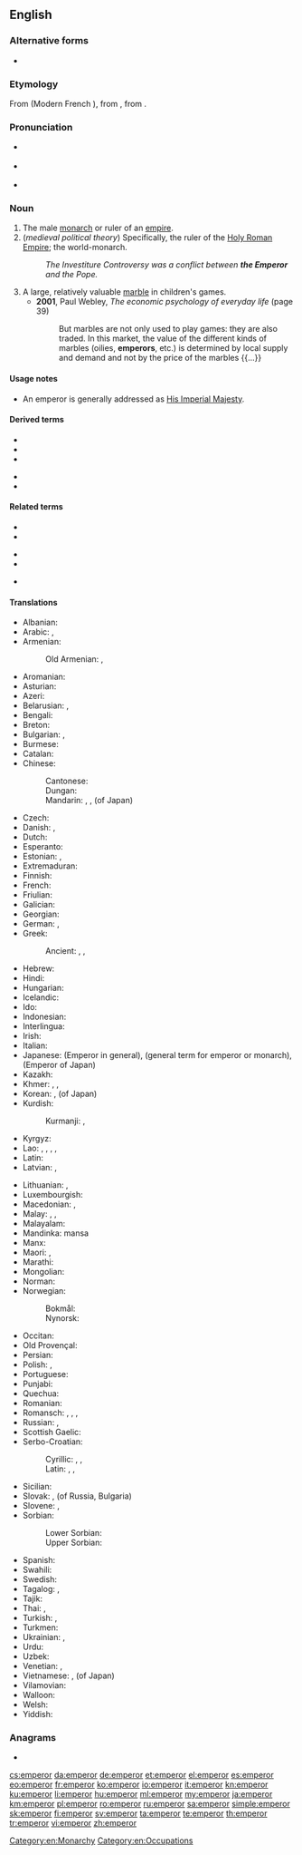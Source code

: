 {{also|Emperor}}
==English==

===Alternative forms===
* {{l|en|emperour}} {{qualifier|obsolete}}

===Etymology===
From {{etyl|fro|en}} {{m|fro|empereor}} (Modern French {{m|fr|empereur}}), from {{etyl|la|en}} {{m|la|imperator||emperor; commander}}, from {{m|la|imperare||to command}}.

===Pronunciation===
* {{a|RP}} {{IPA|/ˈɛmpəɹə/|lang=en}}
* {{a|GenAm}} {{IPA|/ˈɛmpəɹɚ/|lang=en}}
* {{audio|En-us-emperor.ogg|Audio (US)|lang=en}}

===Noun===
{{head|en|noun|plural|emperors|feminine|empress}}

# The male [[monarch]] or ruler of an [[empire]].
# (''medieval political theory'') Specifically, the ruler of the [[Holy Roman Empire]]; the world-monarch.
#: ''The Investiture Controversy was a conflict between '''the Emperor''' and the Pope.''
# A large, relatively valuable [[marble]] in children's games.
#* '''2001''', Paul Webley, ''The economic psychology of everyday life'' (page 39)
#*: But marbles are not only used to play games: they are also traded. In this market, the value of the different kinds of marbles (oilies, '''emperors''', etc.) is determined by local supply and demand and not by the price of the marbles {{...}}

====Usage notes====
* An emperor is generally addressed as [[His Imperial Majesty]].

====Derived terms====
{{rel-top|Terms derived from ''emperor''}}
* {{l|en|emperor goose}}
* {{l|en|emperor moth}}
* {{l|en|emperor paper}}
{{rel-mid}}
* {{l|en|emperor penguin}}
* {{l|en|little emperor}}
{{rel-bottom}}

====Related terms====
{{rel-top3|Terms etymologically related to ''emperor''}}
* {{l|en|empire}}
* {{l|en|empress}}
{{rel-mid3}}
* {{l|en|imperial}}
* {{l|en|imperialism}}
{{rel-mid3}}
* {{l|en|imperially}}
{{rel-bottom}}

====Translations====
{{trans-top|ruler of an empire}}
* Albanian: {{t+|sq|perandor|m}}
* Arabic: {{t|ar|قَيْصَر|m}}, {{t|ar|إِمْبْرَاطُور|m}}
* Armenian: {{t+|hy|կայսր}}
*: Old Armenian: {{t|xcl|կայսր}}, {{t|xcl|կեսար}}
* Aromanian: {{t|rup|ampirat|m}}
* Asturian: {{t|ast|emperador|m}}
* Azeri: {{t|az|imperator}}
* Belarusian: {{t|be|імпера́тар|m|sc=Cyrl}}, {{t|be|цар|m|sc=Cyrl}} {{qualifier|tsar}}
* Bengali: {{t|bn|সম্রাট|sc=Beng}}
* Breton: {{t|br|impalaer}}
* Bulgarian: {{t+|bg|импера́тор|m}}, {{t+|bg|цар|m}} {{qualifier|tsar}}
* Burmese: {{t+|my|ဧကရာဇ်|sc=Mymr}}
* Catalan: {{t+|ca|emperador|m}}
* Chinese:
*: Cantonese: {{t|yue|皇帝|tr=wong4 dai3}}
*: Dungan: {{t|dng|хуанди|tr=huandi|sc=Cyrl}}
*: Mandarin: {{t+|cmn|皇帝|tr=huángdì|sc=Hani}}, {{t+|cmn|帝王|tr=dìwáng|sc=Hani}}, {{t+|cmn|天皇|tr=tiānhuáng|sc=Hani}} (of Japan)
* Czech: {{t+|cs|císař|m}}
* Danish: {{t+|da|kejser}}, {{t|da|Keiseren}}
* Dutch: {{t+|nl|keizer|m}}
* Esperanto: {{t|eo|imperiestro}}
* Estonian: {{t+|et|keiser}}, {{t|et|imperaator}}
* Extremaduran: {{t|ext|emperaol|m}}
* Finnish: {{t+|fi|keisari}}
* French: {{t+|fr|empereur|m}}
* Friulian: {{t|fur|imperadôr|m}}
* Galician: {{t|gl|emperador|m}}
* Georgian: {{t|ka|იმპერატორი}}
* German: {{t+|de|Kaiser|m}}, {{t|de|Imperator|m}}
* Greek: {{t+|el|αυτοκράτορας|m}}
*: Ancient: {{t|grc|αὐτοκράτωρ|m}}, {{t|grc|καῖσαρ|m}}, {{t|grc|αὐτάναξ|m}}
* Hebrew: {{t+|he|קֵיסָר|m|tr=keysar}}
* Hindi: {{t|hi|सम्राट​|m|sc=Deva}}
* Hungarian: {{t+|hu|császár}}
* Icelandic: {{t+|is|keisari|m}}
* Ido: {{t+|io|cezaro}}
* Indonesian: {{t+|id|kaisar}}
* Interlingua: {{t|ia|imperator}}
* Irish: {{t|ga|impire|m}}
* Italian: {{t+|it|imperatore|m}}
* Japanese: {{t+|ja|皇帝|tr=こうてい, kōtei}} (Emperor in general), {{t+|ja|帝王|tr=ていおう, teiō}} (general term for emperor or monarch), {{t+|ja|天皇|tr=てんのう, tennō}} (Emperor of Japan)
* Kazakh: {{t|kk|император|sc=Cyrl}}
* Khmer: {{t+|km|អធិរាជ|sc=Khmr|tr=atʰiriech}}, {{t|km|ព្រះចៅអធិរាជ|sc=Khmr|tr=preah chav atʰiriech}}, {{t|km|រាជាធិរាជ|sc=Khmr|tr=riechie tʰiriech}}
* Korean: {{t+|ko|황제}}, {{t+|ko|천황}} (of Japan)
* Kurdish:
*: Kurmanji: {{t+|ku|emperator}}, {{t+|ku|qeyser}}
* Kyrgyz: {{t+|ky|император|sc=Cyrl}}
* Lao: {{t|lo|ຈັກກະພັດ|sc=Laoo}}, {{t|lo|ຈັກກະວັດ|sc=Laoo}}, {{t|lo|ນໍຣິນ|sc=Laoo}}, {{t|lo|ນໍລິນ|sc=Laoo}}, {{t|lo|ຣາເຊນ|sc=Laoo}}
* Latin: {{t+|la|imperātor|m}}
* Latvian: {{t|lv|imperators|m}}, {{t|lv|ķeizars}}
{{trans-mid}}
* Lithuanian: {{t|lt|imperatorius|m}}, {{t|lt|ciesorius|m}}
* Luxembourgish: {{t|lb|Keeser}}
* Macedonian: {{t|mk|импера́тор|m}}, {{t|mk|цар|m}} {{qualifier|tsar}}
* Malay: {{t|ms|kaisar}}, {{t|ms|maharaja}}, {{t|ms|khakan}}
* Malayalam: {{t|ml|സാമ്രാട്ട്|tr=saamraattu}}
* Mandinka: mansa
* Manx: {{t|gv|ard-ree|m}}
* Maori: {{t|mi|emepara}}, {{t|mi|epara}}
* Marathi: {{t|mr|सम्राट|m|sc=Deva}}
* Mongolian: {{t|mn|эзэн хаан|sc=Cyrl}}
* Norman: {{t|nrf|empéreu|m}}
* Norwegian:
*: Bokmål: {{t+|nb|keiser|m}}
*: Nynorsk: {{t|nn|keisar|m}}
* Occitan: {{t+|oc|emperador|m}}
* Old Provençal: {{t|pro|emperador}}
* Persian: {{t+|fa|امپراطور|tr=emperâtor|sc=fa-Arab}}
* Polish: {{t+|pl|imperator|m}}, {{t+|pl|cesarz|m}}
* Portuguese: {{t+|pt|imperador|m}}
* Punjabi: {{t|pa|ਸਮਰਾਟ|tr=samrāṭ|sc=Guru}}
* Quechua: {{t|qu|qhapaq}}
* Romanian: {{t+|ro|împărat|m}}
* Romansch: {{t|rm|imperatur|m}}, {{t|rm|imperataur|m}}, {{t|rm|imperatour|m}}, {{t|rm|caiser|m}}
* Russian: {{t+|ru|импера́тор|m}}, {{t+|ru|царь|m}} {{qualifier|tsar}}
* Scottish Gaelic: {{t|gd|ìmpire}}
* Serbo-Croatian:
*: Cyrillic: {{t|sh|ца̏р|m}}, {{t|sh|импѐра̄тор|m}}, {{t|sh|це̏са̄р|m}}
*: Latin: {{t+|sh|cȁr|m}}, {{t+|sh|impèrātor|m}}, {{t+|sh|cȅsār|m}}
* Sicilian: {{t|scn|mpiraturi}}
* Slovak: {{t+|sk|cisár|m}}, {{t+|sk|cár|m}} (of Russia, Bulgaria)
* Slovene: {{t+|sl|cêsar|m}}, {{t|sl|imperátor|m}}
* Sorbian:
*: Lower Sorbian: {{t|dsb|kejžor|m}}
*: Upper Sorbian: {{t|hsb|kejžor|m}}
* Spanish: {{t+|es|emperador|m}}
* Swahili: {{t|sw|kaisari}}
* Swedish: {{t+|sv|kejsare}}
* Tagalog: {{t|tl|baginda}}, {{t+|tl|emperador}}
* Tajik: {{t|tg|император}}
* Thai: {{t|th|จักรพรรดิ}}, {{t|th|ฮ่องเต้|sc=Thai}} {{qualifier|emperor of China}}
* Turkish: {{t+|tr|imparator}}, {{t+|tr|ilhan}}
* Turkmen: {{t|tk|imperator}}
* Ukrainian: {{t|uk|імпера́тор|m|sc=Cyrl}}, {{t+|uk|цар|m|sc=Cyrl}} {{qualifier|tsar}}
* Urdu: {{t|ur|سمراٹ|m|tr=samrāṭ|sc=ur-Arab}}
* Uzbek: {{t+|uz|imperator}}
* Venetian: {{t|vec|inperadore}}, {{t|vec|inperador}}
* Vietnamese: {{t+|vi|hoàng đế}}, {{t|vi|thiên hoàng}} (of Japan)
* Vilamovian: {{t|wym|kazer|m}}
* Walloon: {{t+|wa|impreur|m}}
* Welsh: {{t|cy|ymerawdwr}}
* Yiddish: {{t|yi|קײסער|m|sc=Hebr}}
{{trans-bottom}}

===Anagrams===
* {{l|en|per orem}}

[[Category:en:Monarchy]]
[[Category:en:Occupations]]

[[cs:emperor]]
[[da:emperor]]
[[de:emperor]]
[[et:emperor]]
[[el:emperor]]
[[es:emperor]]
[[eo:emperor]]
[[fr:emperor]]
[[ko:emperor]]
[[io:emperor]]
[[it:emperor]]
[[kn:emperor]]
[[ku:emperor]]
[[li:emperor]]
[[hu:emperor]]
[[ml:emperor]]
[[my:emperor]]
[[ja:emperor]]
[[km:emperor]]
[[pl:emperor]]
[[ro:emperor]]
[[ru:emperor]]
[[sa:emperor]]
[[simple:emperor]]
[[sk:emperor]]
[[fi:emperor]]
[[sv:emperor]]
[[ta:emperor]]
[[te:emperor]]
[[th:emperor]]
[[tr:emperor]]
[[vi:emperor]]
[[zh:emperor]]